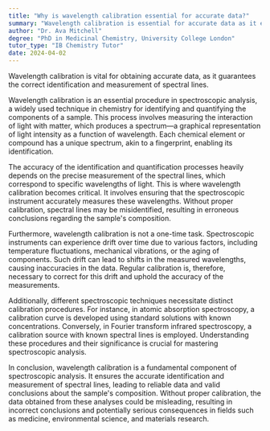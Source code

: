 ```yaml
---
title: "Why is wavelength calibration essential for accurate data?"
summary: "Wavelength calibration is essential for accurate data as it ensures the correct identification and measurement of spectral lines."
author: "Dr. Ava Mitchell"
degree: "PhD in Medicinal Chemistry, University College London"
tutor_type: "IB Chemistry Tutor"
date: 2024-04-02
---
```


Wavelength calibration is vital for obtaining accurate data, as it guarantees the correct identification and measurement of spectral lines.

Wavelength calibration is an essential procedure in spectroscopic analysis, a widely used technique in chemistry for identifying and quantifying the components of a sample. This process involves measuring the interaction of light with matter, which produces a spectrum—a graphical representation of light intensity as a function of wavelength. Each chemical element or compound has a unique spectrum, akin to a fingerprint, enabling its identification.

The accuracy of the identification and quantification processes heavily depends on the precise measurement of the spectral lines, which correspond to specific wavelengths of light. This is where wavelength calibration becomes critical. It involves ensuring that the spectroscopic instrument accurately measures these wavelengths. Without proper calibration, spectral lines may be misidentified, resulting in erroneous conclusions regarding the sample's composition.

Furthermore, wavelength calibration is not a one-time task. Spectroscopic instruments can experience drift over time due to various factors, including temperature fluctuations, mechanical vibrations, or the aging of components. Such drift can lead to shifts in the measured wavelengths, causing inaccuracies in the data. Regular calibration is, therefore, necessary to correct for this drift and uphold the accuracy of the measurements.

Additionally, different spectroscopic techniques necessitate distinct calibration procedures. For instance, in atomic absorption spectroscopy, a calibration curve is developed using standard solutions with known concentrations. Conversely, in Fourier transform infrared spectroscopy, a calibration source with known spectral lines is employed. Understanding these procedures and their significance is crucial for mastering spectroscopic analysis.

In conclusion, wavelength calibration is a fundamental component of spectroscopic analysis. It ensures the accurate identification and measurement of spectral lines, leading to reliable data and valid conclusions about the sample's composition. Without proper calibration, the data obtained from these analyses could be misleading, resulting in incorrect conclusions and potentially serious consequences in fields such as medicine, environmental science, and materials research.
    